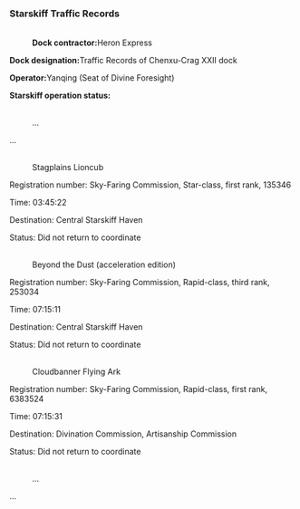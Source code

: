 ===Starskiff Traffic Records===
:<div align="center">{{Размер|36|Traffic Records of Chenxu-Crag XXII dock}}</div>
:<br />'''Dock contractor: '''Heron Express
:
'''Dock designation: '''Traffic Records of Chenxu-Crag XXII dock
:
'''Operator: '''Yanqing (Seat of Divine Foresight)
:
'''Starskiff operation status: '''
:<br />...
:
...
:<br />Stagplains Lioncub
:
Registration number: Sky-Faring Commission, Star-class, first rank, 135346
:
Time: 03:45:22
:
Destination: Central Starskiff Haven
:
Status: Did not return to coordinate
:<br />Beyond the Dust (acceleration edition)
:
Registration number: Sky-Faring Commission, Rapid-class, third rank, 253034
:
Time: 07:15:11
:
Destination: Central Starskiff Haven
:
Status: Did not return to coordinate
:<br />Cloudbanner Flying Ark
:
Registration number: Sky-Faring Commission, Rapid-class, first rank, 6383524
:
Time: 07:15:31
:
Destination: Divination Commission, Artisanship Commission
:
Status: Did not return to coordinate
:<br />...
:
...

